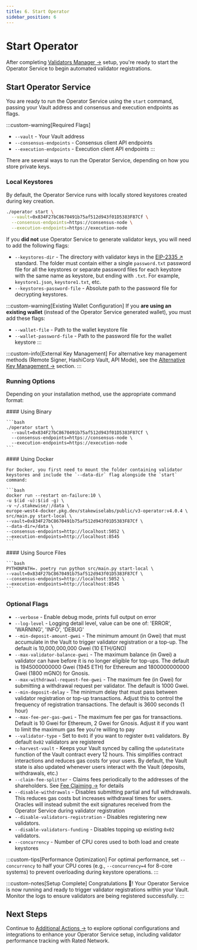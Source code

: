 ```yaml
---
title: 6. Start Operator
sidebar_position: 6
---
```



# Start Operator

After completing [Validators Manager →](validators-manager) setup, you're ready to start the Operator Service to begin automated validator registrations.

## Start Operator Service

You are ready to run the Operator Service using the `start` command, passing your Vault address and consensus and execution endpoints as flags.

:::custom-warning[Required Flags]
- `--vault` - Your Vault address
- `--consensus-endpoints` - Consensus client API endpoints
- `--execution-endpoints` - Execution client API endpoints
:::

There are several ways to run the Operator Service, depending on how you store private keys.

### Local Keystores

By default, the Operator Service runs with locally stored keystores created during key creation.

```bash
./operator start \
  --vault=0x834F27bC8670491b75af512d943f01D5383F87Cf \
  --consensus-endpoints=https://consensus-node \
  --execution-endpoints=https://execution-node
```

If you **did not** use Operator Service to generate validator keys, you will need to add the following flags:

- `--keystores-dir` - The directory with validator keys in the [EIP-2335 ↗](https://eips.ethereum.org/EIPS/eip-2335) standard. The folder must contain either a single `password.txt` password file for all the keystores or separate password files for each keystore with the same name as keystore, but ending with `.txt`. For example, `keystore1.json`, `keystore1.txt`, etc.
- `--keystores-password-file` - Absolute path to the password file for decrypting keystores.

:::custom-warning[Existing Wallet Configuration]
If you **are using an existing wallet** (instead of the Operator Service generated wallet), you must add these flags:

- `--wallet-file` - Path to the wallet keystore file
- `--wallet-password-file` - Path to the password file for the wallet keystore
:::


:::custom-info[External Key Management]
For alternative key management methods (Remote Signer, HashiCorp Vault, API Mode), see the [Alternative Key Management →](./alternative-key-management) section.
:::

### Running Options

Depending on your installation method, use the appropriate command format:

<Tabs groupId="installation-types">
  <TabItem value="binary" label="Binary" default>
    #### Using Binary

    ```bash
    ./operator start \
      --vault=0x834F27bC8670491b75af512d943f01D5383F87Cf \
      --consensus-endpoints=https://consensus-node \
      --execution-endpoints=https://execution-node
    ```
  </TabItem>

  <TabItem value="docker" label="Docker">
    #### Using Docker

    For Docker, you first need to mount the folder containing validator keystores and include the `--data-dir` flag alongside the `start` command:

    ```bash
    docker run --restart on-failure:10 \
    -u $(id -u):$(id -g) \
    -v ~/.stakewise/:/data \
    europe-west4-docker.pkg.dev/stakewiselabs/public/v3-operator:v4.0.4 \
    src/main.py start-local \
    --vault=0x834F27bC8670491b75af512d943f01D5383F87Cf \
    --data-dir=/data \
    --consensus-endpoints=http://localhost:5052 \
    --execution-endpoints=http://localhost:8545
    ```
  </TabItem>

  <TabItem value="source" label="Source Files">
    #### Using Source Files

    ```bash
    PYTHONPATH=. poetry run python src/main.py start-local \
    --vault=0x834F27bC8670491b75af512d943f01D5383F87Cf \
    --consensus-endpoints=http://localhost:5052 \
    --execution-endpoints=http://localhost:8545
    ```
  </TabItem>
</Tabs>

### Optional Flags

- `--verbose` - Enable debug mode, prints full output on error
- `--log-level` - Logging detail level, value can be one of: 'ERROR', 'WARNING', 'INFO', 'DEBUG'
- `--min-deposit-amount-gwei` - The minimum amount (in Gwei) that must accumulate in the Vault to trigger validator registration or a top-up. The default is 10,000,000,000 Gwei (10 ETH/GNO)
- `--max-validator-balance-gwei` - The maximum balance (in Gwei) a validator can have before it is no longer eligible for top-ups. The default is 1945000000000 Gwei (1945 ETH) for Ethereum and 1800000000000 Gwei (1800 mGNO) for Gnosis.
- `--max-withdrawal-request-fee-gwei` - The maximum fee (in Gwei) for submitting a withdrawal request per validator. The default is 1000 Gwei.
- `--min-deposit-delay` - The minimum delay that must pass between validator registration or top-up transactions. Adjust this to control the frequency of registration transactions. The default is 3600 seconds (1 hour)
- `--max-fee-per-gas-gwei` - The maximum fee per gas for transactions. Default is 10 Gwei for Ethereum, 2 Gwei for Gnosis. Adjust it if you want to limit the maximum gas fee you're willing to pay
- `--validator-type` - Set to `0x01` if you want to register `0x01` validators. By default `0x02` validators are registered
- `--harvest-vault` - Keeps your Vault synced by calling the `updateState` function of the Vault contract every 12 hours. This simplifies contract interactions and reduces gas costs for your users. By default, the Vault state is also updated whenever users interact with the Vault (deposits, withdrawals, etc.)
- `--claim-fee-splitter` - Claims fees periodically to the addresses of the shareholders. See [Fee Claiming →](./additional-actions/fee-claiming) for details
- `--disable-withdrawals` - Disables submitting partial and full withdrawals. This reduces gas costs but increases withdrawal times for users. Oracles will instead submit the exit signatures received from the Operator Service during validator registration
- `--disable-validators-registration` - Disables registering new validators.
- `--disable-validators-funding` - Disables topping up existing `0x02` validators.
- `--concurrency` - Number of CPU cores used to both load and create keystores

:::custom-tips[Performance Optimization]
For optimal performance, set `--concurrency` to half your CPU cores (e.g., `--concurrency=4` for 8-core systems) to prevent overloading during keystore operations.
:::

:::custom-notes[Setup Complete]
Congratulations 🎉! Your Operator Service is now running and ready to trigger validator registrations within your Vault. Monitor the logs to ensure validators are being registered successfully.
:::

## Next Steps

Continue to [Additional Actions →](./additional-actions/) to explore optional configurations and integrations to enhance your Operator Service setup, including validator performance tracking with Rated Network.

